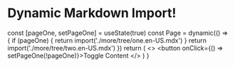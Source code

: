 # Dynamic Markdown Import!


  const [pageOne, setPageOne] = useState(true)
  const Page = dynamic(() => {
    if (pageOne) {
      return import('./more/tree/one.en-US.mdx')
    }
    return import('./more/tree/two.en-US.mdx')
  })
  return (
    <>
      <Page />
      <button onClick={() => setPageOne(!pageOne)}>Toggle Content</button>
    </>
  )
}

<Renderer />
